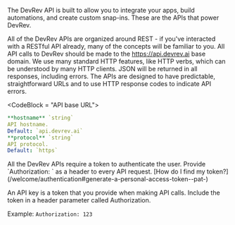 The DevRev API is built to allow you to integrate your apps, build automations, and create custom snap-ins. These are the APIs that power DevRev.

All of the DevRev APIs are organized around REST - if you've interacted with a RESTful API already, many of the concepts will be familiar to you. All API calls to DevRev should be made to the https://api.devrev.ai base domain. We use many standard HTTP features, like HTTP verbs, which can be understood by many HTTP clients. JSON will be returned in all responses, including errors. The APIs are designed to have predictable, straightforward URLs and to use HTTP response codes to indicate API errors.

<CodeBlock = "API base URL">
```yml
**hostname** `string`
API hostname.
Default: `api.devrev.ai`
**protocol** `string`
API protocol.
Default: `https`
```
</CodeBlock>

<Callout intent="Security: API key">
All the DevRev APIs require a token to authenticate the user. Provide `Authorization: <token>` as a header to every API request. [How do I find my token?](/welcome/authentication#generate-a-personal-access-token--pat-)

An API key is a token that you provide when making API calls. Include the token in a header parameter called Authorization.

Example: `Authorization: 123`
</Callout>
